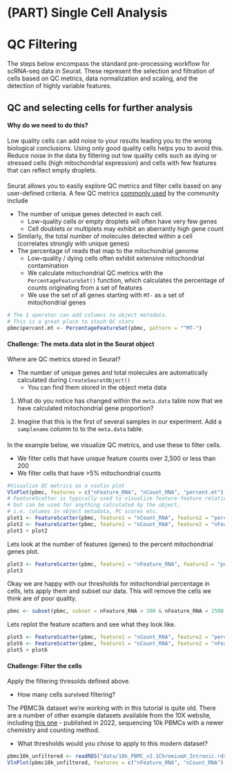 # (PART) Single Cell Analysis {-}  


# QC Filtering {#qc}


<!-- Discuss counts per cell/gene and make plots -->
<!-- Discuss that there's no one threshold -->
<!-- everyone pick a threshold and go filter -->
<!-- check numbers of cells. -->
<!-- save your object -->
<!-- (other qc metrics = Mt gene content, cell cycle asignment, low seq diversity e.t.c) -->




The steps below encompass the standard pre-processing workflow for scRNA-seq data in Seurat. These represent the selection and filtration of cells based on QC metrics, data normalization and scaling, and the detection of highly variable features.

## QC and selecting cells for further analysis

#### Why do we need to do this? {- .rational}
Low quality cells can add noise to your results leading you to the wrong biological conclusions. Using only good quality cells helps you to avoid this. Reduce noise in the data by filtering out low quality cells such as dying or stressed cells (high mitochondrial expression) and cells with few features that can reflect empty droplets.

####  {-}


Seurat allows you to easily explore QC metrics and filter cells based on any user-defined criteria. A few QC metrics [commonly used](https://www.ncbi.nlm.nih.gov/pmc/articles/PMC4758103/) by the community include

* The number of unique genes detected in each cell. 
    + Low-quality cells or empty droplets will often have very few genes
    + Cell doublets or multiplets may exhibit an aberrantly high gene count
* Similarly, the total number of molecules detected within a cell (correlates strongly with unique genes)
* The percentage of reads that map to the mitochondrial genome
    + Low-quality / dying cells often exhibit extensive mitochondrial contamination
    + We calculate mitochondrial QC metrics with the `PercentageFeatureSet()` function, which calculates the percentage of counts originating from a set of features
    + We use the set of all genes starting with `MT-` as a set of mitochondrial genes

```r
# The $ operator can add columns to object metadata. 
# This is a great place to stash QC stats
pbmc$percent.mt <- PercentageFeatureSet(pbmc, pattern = "^MT-")
```

  

#### Challenge: The meta.data slot in the Seurat object { - .challenge}

Where are QC metrics stored in Seurat?

* The number of unique genes and total molecules are automatically calculated during `CreateSeuratObject()`
    + You can find them stored in the object meta data

1. What do you notice has changed within the `meta.data` table now that we have calculated mitochondrial gene proportion?

2. Imagine that this is the first of 
several samples in our experiment. Add a `samplename` column to to the `meta.data` table.

####  {-}




In the example below, we visualize QC metrics, and use these to filter cells.

* We filter cells that have unique feature counts over 2,500 or less than 200
* We filter cells that have >5% mitochondrial counts
    
```r
#Visualize QC metrics as a violin plot
VlnPlot(pbmc, features = c("nFeature_RNA", "nCount_RNA", "percent.mt"), ncol = 3)
# FeatureScatter is typically used to visualize feature-feature relationships, 
# but can be used for anything calculated by the object, 
# i.e. columns in object metadata, PC scores etc.
plot1 <- FeatureScatter(pbmc, feature1 = "nCount_RNA", feature2 = "percent.mt") 
plot2 <- FeatureScatter(pbmc, feature1 = "nCount_RNA", feature2 = "nFeature_RNA") 
plot1 + plot2
```

Lets look at the number of features (genes) to the percent mitochondrial genes plot.

```r
plot3 <- FeatureScatter(pbmc, feature1 = "nFeature_RNA", feature2 = "percent.mt") 
plot3
```





<!-- #### Challenge: Ribosomal gene expression as a QC metric {- .challenge} -->
<!-- Ribosomal gene expression could be another factor to look into your cells within your experiment. -->

<!-- Create more columns of metadata using `PercentageFeatureSet` function, this time search for ribosomal genes. We can  calculate the percentage for the large subunit (RPL) and small subunit (RPS) ribosomal genes.  -->

<!-- Use `FeatureScatter` to plot combinations of metrics available in metadata. How is the mitochondrial gene percentage related to the ribosomal gene percentage? What can you see? Discuss in break out. -->

<!-- <details> -->
<!-- <summary>**Code for challenge**</summary> -->
<!-- Create new meta.data columns to contain percentages of the large and small ribosomal genes. -->

<!-- Then plot a scatter plot with this new data. You should find that the large and small ribosomal subunit genes are correlated within cell.  -->

<!-- What about with mitochondria and gene, feature counts? -->

<!-- These are the cells you may want to exclude. -->
<!-- </details> -->

<!-- <details> -->
<!-- <summary>**Advanced Challenge**</summary> -->
<!-- Highlight cells with very low percentage of ribosomal genes, create a new column in the meta.data table and with `FeatureScatter` make a plot of the RNA count and mitochondrial percentage with the cells with very low ribosomal gene perentage. -->
<!-- </details> -->
<!-- ### { - } --> 

Okay we are happy with our thresholds for mitochondrial percentage in cells, lets apply them and subset our data. This will remove the cells we think are of poor quality. 

```r
pbmc <- subset(pbmc, subset = nFeature_RNA > 200 & nFeature_RNA < 2500 & percent.mt < 5)
```

Lets replot the feature scatters and see what they look like. 

```r
plot5 <- FeatureScatter(pbmc, feature1 = "nCount_RNA", feature2 = "percent.mt") 
plot6 <- FeatureScatter(pbmc, feature1 = "nCount_RNA", feature2 = "nFeature_RNA") 
plot5 + plot6
```

#### Challenge: Filter the cells {- .challenge}

Apply the filtering thresolds defined above. 

* How many cells survived filtering?

The PBMC3k dataset we're working with in this tutorial is quite old. There are a number of other example datasets available from the 10X website, including [this one](https://www.10xgenomics.com/resources/datasets/10k-human-pbmcs-3-v3-1-chromium-x-with-intronic-reads-3-1-high) - published in 2022, sequencing 10k PBMCs with a newer chemistry and counting method.
 
* What thresholds would you chose to apply to this modern dataset?

```r
pbmc10k_unfiltered <- readRDS("data/10k_PBMC_v3.1ChromiumX_Intronic.rds")
VlnPlot(pbmc10k_unfiltered, features = c("nFeature_RNA", "nCount_RNA"), ncol = 2)
```



